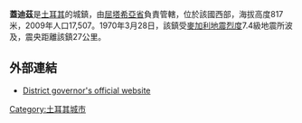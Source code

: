 '''蓋迪茲'''是[[土耳其|土耳其]]的城鎮，由[[屈塔希亞省|屈塔希亞省]]負責管轄，位於該國西部，海拔高度817米，2009年人口17,507。1970年3月28日，該鎮受[[麥加利地震烈度|麥加利地震烈度]]7.4級地震所波及，震央距離該鎮27公里。

==外部連結==
* [http://www.gediz.gov.tr/ District governor's official website] {{tr icon}}

{{coord|39|02|30|N|29|24|36|E|display=title|region:TR_type:city}}

{{Turkey-geo-stub}}
[[Category:土耳其城市|Category:土耳其城市]]